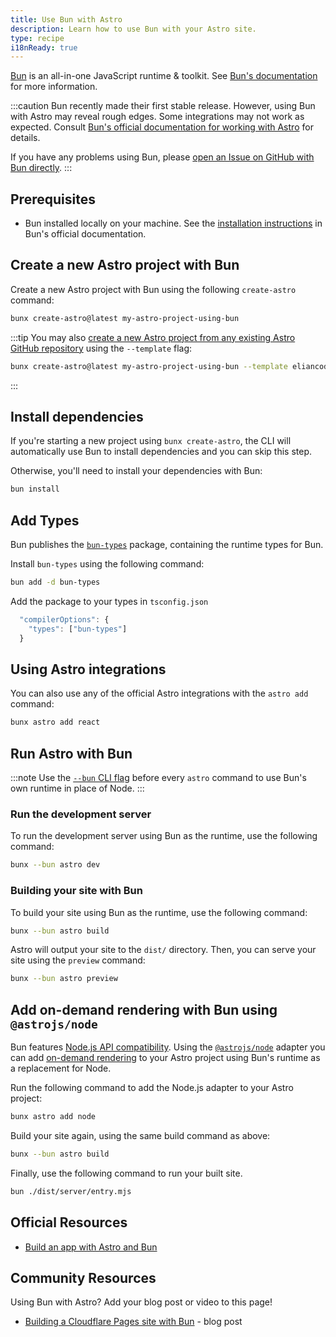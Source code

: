 ```yaml
---
title: Use Bun with Astro
description: Learn how to use Bun with your Astro site.
type: recipe
i18nReady: true
---
```


[Bun](https://bun.sh/) is an all-in-one JavaScript runtime & toolkit. See [Bun's documentation](https://bun.sh/docs) for more information.

:::caution
Bun recently made their first stable release. However, using Bun with Astro may reveal rough edges. Some integrations may not work as expected. Consult [Bun's official documentation for working with Astro](https://bun.sh/guides/ecosystem/astro) for details.

If you have any problems using Bun, please [open an Issue on GitHub with Bun directly](https://github.com/oven-sh/bun/issues/new/choose).
:::

## Prerequisites

- Bun installed locally on your machine. See the [installation instructions](https://bun.sh/docs/installation) in Bun's official documentation.

## Create a new Astro project with Bun

Create a new Astro project with Bun using the following `create-astro` command:

```bash
bunx create-astro@latest my-astro-project-using-bun
```

:::tip
You may also [create a new Astro project from any existing Astro GitHub repository](/en/install/auto/#starter-templates) using the `--template` flag:
```bash
bunx create-astro@latest my-astro-project-using-bun --template eliancodes/brutal
```
:::

## Install dependencies

If you're starting a new project using `bunx create-astro`, the CLI will automatically use Bun to install dependencies and you can skip this step.

Otherwise, you'll need to install your dependencies with Bun:

```bash
bun install
```

## Add Types

Bun publishes the [`bun-types`](https://www.npmjs.com/package/bun-types) package, containing the runtime types for Bun.

Install `bun-types` using the following command:

```sh
bun add -d bun-types
```

Add the package to your types in `tsconfig.json`

```ts title="tsconfig.json"
  "compilerOptions": {
    "types": ["bun-types"]
  }
```

## Using Astro integrations

You can also use any of the official Astro integrations with the `astro add` command:

```bash
bunx astro add react
```

## Run Astro with Bun

:::note
Use the [`--bun` CLI flag](https://bun.sh/docs/cli/bunx#shebangs) before every `astro` command to use Bun's own runtime in place of Node.
:::

### Run the development server

To run the development server using Bun as the runtime, use the following command:

```bash
bunx --bun astro dev
```

### Building your site with Bun

To build your site using Bun as the runtime, use the following command:

```bash
bunx --bun astro build
```

Astro will output your site to the `dist/` directory. Then, you can serve your site using the `preview` command:

```bash
bunx --bun astro preview
```

## Add on-demand rendering with Bun using `@astrojs/node`

Bun features [Node.js API compatibility](https://bun.sh/docs/runtime/nodejs-apis). Using the [`@astrojs/node`](/en/guides/integrations-guide/node/) adapter you can add [on-demand rendering](/en/core-concepts/rendering-modes/#on-demand-rendered) to your Astro project using Bun's runtime as a replacement for Node.

Run the following command to add the Node.js adapter to your Astro project:

```bash
bunx astro add node
```

Build your site again, using the same build command as above:

```bash
bunx --bun astro build
```
Finally, use the following command to run your built site.

```bash
bun ./dist/server/entry.mjs
```

## Official Resources

- [Build an app with Astro and Bun](https://bun.sh/guides/ecosystem/astro)

## Community Resources

Using Bun with Astro? Add your blog post or video to this page!

- [Building a Cloudflare Pages site with Bun](https://blog.otterlord.dev/posts/hello-from-bun/) - blog post
